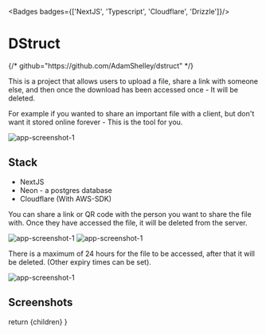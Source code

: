 
<Badges badges={['NextJS', 'Typescript', 'Cloudflare', 'Drizzle']}/>

# DStruct

<MarkdownButtons  demo="https://dstruct-alpha.vercel.app/" />
{/* github="https://github.com/AdamShelley/dstruct" */}

This is a project that allows users to upload a file, share a link with someone else, and then once the download has been accessed once - It will be deleted.

For example if you wanted to share an important file with a client, but don't want it stored online forever - This is the tool for you.

<img src='/assets/Dstruct/dstruct1.png' alt="app-screenshot-1"  width={2248} height={1590} />


## Stack
- NextJS
- Neon - a postgres database
- Cloudflare (With AWS-SDK)

You can share a link or QR code with the person you want to share the file with. Once they have accessed the file, it will be deleted from the server.



<img src='/assets/Dstruct/dstruct2.png' alt="app-screenshot-1" />


<img src='/assets/Dstruct/dstruct3.png' alt="app-screenshot-1" />

There is a maximum of 24 hours for the file to be accessed, after that it will be deleted. (Other expiry times can be set).

<img src='/assets/Dstruct/dstruct4.png' alt="app-screenshot-1" />

## Screenshots

  return <MdxLayout>
    {children}</MdxLayout>
}